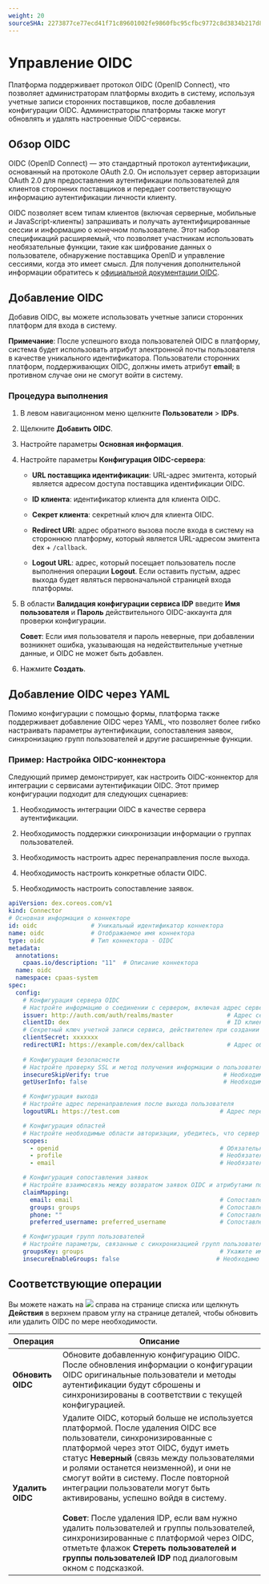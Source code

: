 ```yaml
---
weight: 20
sourceSHA: 2273877ce77ecd41f71c89601002fe9860fbc95cfbc9772c8d3834b217d8ed2c
---
```


# Управление OIDC

Платформа поддерживает протокол OIDC (OpenID Connect), что позволяет администраторам платформы входить в систему, используя учетные записи сторонних поставщиков, после добавления конфигурации OIDC. Администраторы платформы также могут обновлять и удалять настроенные OIDC-сервисы.

## Обзор OIDC

OIDC (OpenID Connect) — это стандартный протокол аутентификации, основанный на протоколе OAuth 2.0. Он использует сервер авторизации OAuth 2.0 для предоставления аутентификации пользователей для клиентов сторонних поставщиков и передает соответствующую информацию аутентификации личности клиенту.

OIDC позволяет всем типам клиентов (включая серверные, мобильные и JavaScript-клиенты) запрашивать и получать аутентифицированные сессии и информацию о конечном пользователе. Этот набор спецификаций расширяемый, что позволяет участникам использовать необязательные функции, такие как шифрование данных о пользователе, обнаружение поставщика OpenID и управление сессиями, когда это имеет смысл. Для получения дополнительной информации обратитесь к [официальной документации OIDC](https://openid.net/connect/).

## Добавление OIDC

Добавив OIDC, вы можете использовать учетные записи сторонних платформ для входа в систему.

**Примечание**: После успешного входа пользователей OIDC в платформу, система будет использовать атрибут электронной почты пользователя в качестве уникального идентификатора. Пользователи сторонних платформ, поддерживающих OIDC, должны иметь атрибут **email**; в противном случае они не смогут войти в систему.

### Процедура выполнения

1. В левом навигационном меню щелкните **Пользователи** > **IDPs**.

2. Щелкните **Добавить OIDC**.

3. Настройте параметры **Основная информация**.

4. Настройте параметры **Конфигурация OIDC-сервера**:

   - **URL поставщика идентификации**: URL-адрес эмитента, который является адресом доступа поставщика идентификации OIDC.

   - **ID клиента**: идентификатор клиента для клиента OIDC.

   - **Секрет клиента**: секретный ключ для клиента OIDC.

   - **Redirect URI**: адрес обратного вызова после входа в систему на стороннюю платформу, который является URL-адресом эмитента dex + `/callback`.

   - **Logout URL**: адрес, который посещает пользователь после выполнения операции **Logout**. Если оставить пустым, адрес выхода будет являться первоначальной страницей входа платформы.

5. В области **Валидация конфигурации сервиса IDP** введите **Имя пользователя** и **Пароль** действительного OIDC-аккаунта для проверки конфигурации.

   **Совет**: Если имя пользователя и пароль неверные, при добавлении возникнет ошибка, указывающая на недействительные учетные данные, и OIDC не может быть добавлен.

6. Нажмите **Создать**.

## Добавление OIDC через YAML

Помимо конфигурации с помощью формы, платформа также поддерживает добавление OIDC через YAML, что позволяет более гибко настраивать параметры аутентификации, сопоставления заявок, синхронизацию групп пользователей и другие расширенные функции.

### Пример: Настройка OIDC-коннектора

Следующий пример демонстрирует, как настроить OIDC-коннектор для интеграции с сервисами аутентификации OIDC. Этот пример конфигурации подходит для следующих сценариев:

1. Необходимость интеграции OIDC в качестве сервера аутентификации.

2. Необходимость поддержки синхронизации информации о группах пользователей.

3. Необходимость настроить адрес перенаправления после выхода.

4. Необходимость настроить конкретные области OIDC.

5. Необходимость настроить сопоставление заявок.

```yaml
apiVersion: dex.coreos.com/v1
kind: Connector
# Основная информация о коннекторе
id: oidc               # Уникальный идентификатор коннектора
name: oidc             # Отображаемое имя коннектора
type: oidc             # Тип коннектора - OIDC
metadata:
  annotations:
    cpaas.io/description: "11"  # Описание коннектора
  name: oidc
  namespace: cpaas-system
spec:
  config:
    # Конфигурация сервера OIDC
    # Настройте информацию о соединении с сервером, включая адрес сервера, учетные данные клиента и адрес обратного вызова
    issuer: http://auth.com/auth/realms/master               # Адрес сервера OIDC
    clientID: dex                                            # ID клиента
    # Секретный ключ учетной записи сервиса, действителен при создании ресурсов Connector в первый раз
    clientSecret: xxxxxxx
    redirectURI: https://example.com/dex/callback            # Адрес обратного вызова, должен соответствовать адресу, зарегистрированному клиентом OIDC
    
    # Конфигурация безопасности
    # Настройте проверку SSL и метод получения информации о пользователе
    insecureSkipVerify: true                                # Необходимо пропустить проверку SSL, рекомендуется установить false в производственной среде
    getUserInfo: false                                      # Необходимо получать дополнительную информацию о пользователе через конечную точку UserInfo

    # Конфигурация выхода
    # Настройте адрес перенаправления после выхода пользователя
    logoutURL: https://test.com                            # Адрес перенаправления при выходе, может быть настроен на страницу, на которую переходят после выхода пользователя

    # Конфигурация областей
    # Настройте необходимые области авторизации, убедитесь, что сервер OIDC поддерживает эти области
    scopes:                                                 
      - openid                                             # Обязательная область, используется для базовой аутентификации OIDC
      - profile                                            # Необязательная область, используется для получения основной информации о пользователе
      - email                                              # Необязательная область, используется для получения электронной почты пользователя

    # Конфигурация сопоставления заявок
    # Настройте взаимосвязь между возвратом заявок OIDC и атрибутами пользователя платформы
    claimMapping:                                          
      email: email                                         # Сопоставление электронной почты, используется для уникальной идентификации пользователя
      groups: groups                                       # Сопоставление групп пользователей, используется для организационной структуры
      phone: ""                                            # Сопоставление телефонного номера, необязательное
      preferred_username: preferred_username               # Сопоставление имени пользователя, используется для отображаемого имени

    # Конфигурация групп пользователей
    # Настройте параметры, связанные с синхронизацией групп пользователей, убедитесь, что токен содержит информацию о группах
    groupsKey: groups                                      # Укажите имя ключа информации о группах
    insecureEnableGroups: false                           # Необходимо ли включать функцию синхронизации групп
```

## Соответствующие операции

Вы можете нажать на ![](/en/img/113point.png) справа на странице списка или щелкнуть **Действия** в верхнем правом углу на странице деталей, чтобы обновить или удалить OIDC по мере необходимости.

| Операция         | Описание                                                                                                                                                                                                                                                                                                                                                                                                                                                                                                                                                                          |
| ---------------- | ------------------------------------------------------------------------------------------------------------------------------------------------------------------------------------------------------------------------------------------------------------------------------------------------------------------------------------------------------------------------------------------------------------------------------------------------------------------------------------------------------------------------------------------------------------------------------------ |
| **Обновить OIDC** | Обновите добавленную конфигурацию OIDC. После обновления информации о конфигурации OIDC оригинальные пользователи и методы аутентификации будут сброшены и синхронизированы в соответствии с текущей конфигурацией.                                                                                                                                                                                                                                                                                                                                                                         |
| **Удалить OIDC** | Удалите OIDC, который больше не используется платформой. После удаления OIDC все пользователи, синхронизированные с платформой через этот OIDC, будут иметь статус **Неверный** (связь между пользователями и ролями останется неизменной), и они не смогут войти в систему. После повторной интеграции пользователи могут быть активированы, успешно войдя в систему.<br /><br />**Совет**: После удаления IDP, если вам нужно удалить пользователей и группы пользователей, синхронизированные с платформой через OIDC, отметьте флажок **Стереть пользователей и группы пользователей IDP** под диалоговым окном с подсказкой. |
